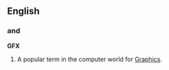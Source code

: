 ==English==

==={{initialism}} and {{acronym}}===
'''GFX'''

#A popular term in the computer world for [[graphic|Graphics]].